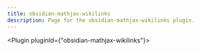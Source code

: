 ---
title: obsidian-mathjax-wikilinks
description: Page for the obsidian-mathjax-wikilinks plugin.
---


<Plugin pluginId={"obsidian-mathjax-wikilinks"}></Plugin>